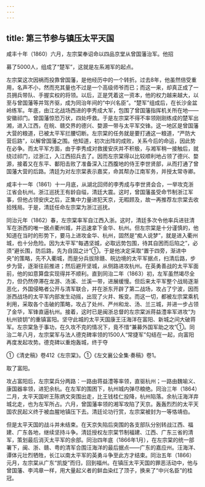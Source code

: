 ```yaml
---
---
---
```

title: 第三节参与镇压太平天国
---



咸丰十年（1860）六月，左宗棠奉诏命以四品京堂从曾国藩治军。他招

募了5000人，组成了“楚军”，这就是左系湘军的起点。

左宗棠这次因祸而投靠曾国藩，是他经历中的一个转折。过去8年，他虽然倍受重用，名声不小，然而充其量也不过是一个高级师爷而已；而这一来，却真正成了一员拥兵带队、手握实权的将领。以后，正是凭着这一资本，他的权力越来越大，以至与曾国藩等并驾齐驱，成为同治年间的“中兴名臣”。“楚军”组成后，在长沙金盆岭练军。年底，由江北战场西进的李秀成大军，包围了曾国藩指挥机关所在地——安徽祁门。曾国藩惊恐万状，四处呼救。于是左宗棠不得不率领刚刚练成的楚军出湘，进入江西，在皖、赣交界的德兴、婺源一带与太平军交锋。这一地区是曾国藩大营的粮道，已被太平军拦腰切断。左宗棠的任务就是要打通这一粮道，“严防大营后路”，以解曾国藩之围。他知道，初次出阵的成败，关系今后的命运，因此势在必争。而太平军方面，由于李秀成对救援安庆并不积极，与湘军稍一接触后，就绕过祁门，过浙江，入江西招兵去了。因而左宗棠得以比较顺利地占领了德兴、婺源，接着又在东平、鄱阳击败了准备深入江西腹地的侍王李世贤部，从而打通了曾国藩大营的后路。清廷为对左宗棠表示嘉奖，命其帮办江南军务，并授太常寺卿。

咸丰十一年（1861）十一月底，从湖北回师的李秀成与李世贤会合，一举攻克浙江省会杭州。浙江巡抚王有龄自缢，清廷大震。这时，曾国藩虽受命节制浙江军事，但他占领安庆之后，正集中力量进犯天京，无暇顾及，故一再推荐左宗棠去收拾残局。于是，清廷任命左宗棠为浙江巡抚。

同治元年（1862）春，左宗棠率军自江西入浙。这时，清廷多次令他率兵进驻清军在浙西的唯一据点衢州城，并迅速拿下金华、杭州。但左宗棠是十分谨慎的，他知道在当时的形势下，要马上进攻金华、杭州，固然是“痴人说梦”，就是进入衢州城，也十分危险。因为太平军“每遇坚城，必取远势包围，待其自困而后陷之”，必须“避长围，防后路，先为自固之计”①。于是他决定采取“置于四旁，渐进中央”的策略，先不入衢城，而是分兵拔除赣、皖边境的太平军据点，扫清后路，步步为营，逐渐往前推进；然后避开坚城，从侧路进攻杭州。在英勇善战的太平军面前，他的如意算盘实现得并不顺利。直到同治二年（1863）初，左军虽然竭尽全力，但仍然停滞在龙游、汤溪、兰溪一带，进展缓慢。但后来太平军整个战局逐渐恶化，外国侵略者公开与清军联合，并在浙东开辟了第二战场，攻占了宁波，因而浙西战场的太平军内部发生动摇，出现了火并、叛变。而这一切，都被左宗棠乘机利用，采取各个击破的策略，攻占了处州、严州和龙、汤、兰三城，并进一步占领了金华，军锋直逼杭州。接着，这时已是闽浙总督的左宗棠派蒋益澧率军进攻“为杭州锁钥”的重镇富阳。坚守此城的太平天国康王汪海洋在富阳、新城之间大破蒋军。左宗棠急于事功，在久攻不克的情况下，竟不惜“兼募外国军助之攻”①。同治二年八月，左宗棠军与法人德克碑率领的1500人“常捷军”勾结在一起，向富阳再度发起攻势。德克碑以重炮轰城，终于夺

①《清史稿》卷412《左宗棠》。①《左文襄公全集·奏稿》卷1。

取了富阳。

攻占富阳后，左宗棠兵分两路：一路由蒋益澧等率领，直驱杭州；一路由魏喻义、康国器率领，进犯余杭。在左军的围困下，杭州城内弹尽粮绝。同治三年（1864）二月，太平天国听王陈炳文突围出走，比王钱桂仁投降，杭州陷落。余杭汪海洋弃城北走，也为左军所占。六月，曾国藩率领的湘军攻陷了天京。轰轰烈烈的太平天国农民起义终于被血腥地镇压下去。清廷论功行赏，左宗棠被封为一等恪靖伯。

但是太平天国的战斗并未结束。在天京失陷后突围的各支部队分别转战江西、福建、广东各地，继续坚持斗争。清廷授权左宗棠节制福建、江西、广东三省的清军，策划最后消灭太平军的余部。同治四年底（1866年1月），在左宗棠的统一部署下，闽、浙、赣、粤的清军合围汪海洋的最后据点——广东的嘉应州。汪海洋、谭体元壮烈牺牲，长江以南太平军的英勇斗争至此方才结束。同治五年（1866）元月，左宗棠从广东“凯旋”而归，回到福州。在镇压太平天国的罪恶活动中，他与曾国藩、李鸿章一样，用大量起义者的鲜血染红了顶子，换来了“中兴名臣”的桂冠。